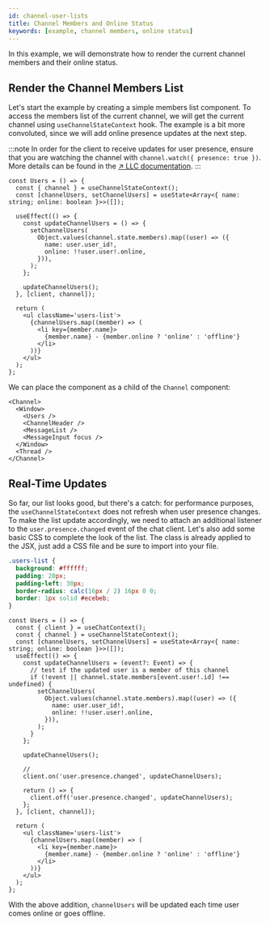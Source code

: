 ```yaml
---
id: channel-user-lists
title: Channel Members and Online Status
keywords: [example, channel members, online status]
---
```


In this example, we will demonstrate how to render the current channel members and their online status.

## Render the Channel Members List

Let's start the example by creating a simple members list component. To access the members list of the current channel, we will get the current channel using `useChannelStateContext` hook.
The example is a bit more convoluted, since we will add online presence updates at the next step.

:::note
In order for the client to receive updates for user presence, ensure that you are watching the channel with `channel.watch({ presence: true })`. More details can be found in the [&nearr; LLC documentation](https://getstream.io/chat/docs/javascript/watch_channel/?language=javascript).
:::

```tsx
const Users = () => {
  const { channel } = useChannelStateContext();
  const [channelUsers, setChannelUsers] = useState<Array<{ name: string; online: boolean }>>([]);

  useEffect(() => {
    const updateChannelUsers = () => {
      setChannelUsers(
        Object.values(channel.state.members).map((user) => ({
          name: user.user_id!,
          online: !!user.user!.online,
        })),
      );
    };

    updateChannelUsers();
  }, [client, channel]);

  return (
    <ul className='users-list'>
      {channelUsers.map((member) => (
        <li key={member.name}>
          {member.name} - {member.online ? 'online' : 'offline'}
        </li>
      ))}
    </ul>
  );
};
```

We can place the component as a child of the `Channel` component:

```tsx
<Channel>
  <Window>
    <Users />
    <ChannelHeader />
    <MessageList />
    <MessageInput focus />
  </Window>
  <Thread />
</Channel>
```

## Real-Time Updates

So far, our list looks good, but there's a catch: for performance purposes, the `useChannelStateContext` does not refresh when user presence changes.
To make the list update accordingly, we need to attach an additional listener to the `user.presence.changed` event of the chat client.
Let's also add some basic CSS to complete the look of the list. The class is already applied to the JSX, just add a CSS file and be sure to import into your file.

```css
.users-list {
  background: #ffffff;
  padding: 20px;
  padding-left: 30px;
  border-radius: calc(16px / 2) 16px 0 0;
  border: 1px solid #ecebeb;
}
```

```tsx
const Users = () => {
  const { client } = useChatContext();
  const { channel } = useChannelStateContext();
  const [channelUsers, setChannelUsers] = useState<Array<{ name: string; online: boolean }>>([]);
  useEffect(() => {
    const updateChannelUsers = (event?: Event) => {
      // test if the updated user is a member of this channel
      if (!event || channel.state.members[event.user!.id] !== undefined) {
        setChannelUsers(
          Object.values(channel.state.members).map((user) => ({
            name: user.user_id!,
            online: !!user.user!.online,
          })),
        );
      }
    };

    updateChannelUsers();

    //
    client.on('user.presence.changed', updateChannelUsers);

    return () => {
      client.off('user.presence.changed', updateChannelUsers);
    };
  }, [client, channel]);

  return (
    <ul className='users-list'>
      {channelUsers.map((member) => (
        <li key={member.name}>
          {member.name} - {member.online ? 'online' : 'offline'}
        </li>
      ))}
    </ul>
  );
};
```

With the above addition, `channelUsers` will be updated each time user comes online or goes offline.
